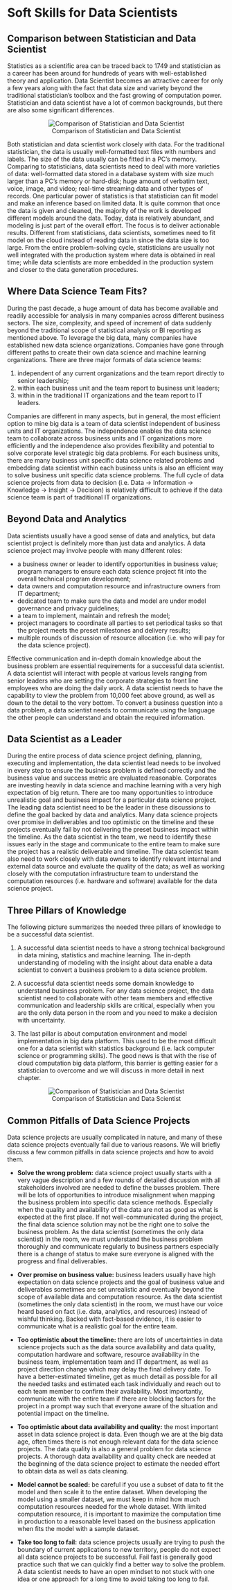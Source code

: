 # Soft Skills for Data Scientists

## Comparison between Statistician and Data Scientist

Statistics as a scientific area can be traced back to 1749 and statistician as a career has been around for hundreds of years with well-established theory and application. Data Scientist becomes an attractive career for only a few years along with the fact that data size and variety beyond the traditional statistician’s toolbox and the fast growing of computation power. Statistician and data scientist have a lot of common backgrounds, but there are also some significant differences. 

<center>
![Comparison of Statistician and Data Scientist](http://scientistcafe.com/CE_JSM2017/images/softskill1.png)
</center>

Both statistician and data scientist work closely with data. For the traditional statistician, the data is usually well-formatted text files with numbers and labels. The size of the data usually can be fitted in a PC’s memory. Comparing to statisticians, data scientists need to deal with more varieties of data: well-formatted data stored in a database system with size much larger than a PC’s memory or hard-disk; huge amount of verbatim text, voice, image, and video; real-time streaming data and other types of records. One particular power of statistics is that statistician can fit model and make an inference based on limited data. It is quite common that once the data is given and cleaned, the majority of the work is developed different models around the data. Today, data is relatively abundant, and modeling is just part of the overall effort. The focus is to deliver actionable results. Different from statisticians, data scientists, sometimes need to fit model on the cloud instead of reading data in since the data size is too large. From the entire problem-solving cycle, statisticians are usually not well integrated with the production system where data is obtained in real time; while data scientists are more embedded in the production system and closer to the data generation procedures. 

## Where Data Science Team Fits?

During the past decade, a huge amount of data has become available and readily accessible for analysis in many companies across different business sectors. The size, complexity, and speed of increment of data suddenly beyond the traditional scope of statistical analysis or BI reporting as mentioned above. To leverage the big data, many companies have established new data science organizations. Companies have gone through different paths to create their own data science and machine learning organizations. There are three major formats of data science teams: 

(1) independent of any current organizations and the team report directly to senior leadership;   
(2) within each business unit and the team report to business unit leaders;    
(3) within in the traditional IT organizations and the team report to IT leaders.

Companies are different in many aspects, but in general, the most efficient option to mine big data is a team of data scientist independent of business units and IT organizations. The independence enables the data science team to collaborate across business units and IT organizations more efficiently and the independence also provides flexibility and potential to solve corporate level strategic big data problems. For each business units, there are many business unit specific data science related problems and embedding data scientist within each business units is also an efficient way to solve business unit specific data science problems. The full cycle of data science projects from data to decision (i.e. Data -> Information -> Knowledge -> Insight -> Decision) is relatively difficult to achieve if the data science team is part of traditional IT organizations. 

## Beyond Data and Analytics

Data scientists usually have a good sense of data and analytics, but data scientist project is definitely more than just data and analytics. A data science project may involve people with many different roles:  

- a business owner or leader to identify opportunities in business value; program managers to ensure each data science project fit into the overall technical program development; 
- data owners and computation resource and infrastructure owners from IT department; 
- dedicated team to make sure the data and model are under model governance and privacy guidelines; 
- a team to implement, maintain and refresh the model;
- project managers to coordinate all parties to set periodical tasks so that the project meets the preset milestones and delivery results; 
- multiple rounds of discussion of resource allocation (i.e. who will pay for the data science project). 

Effective communication and in-depth domain knowledge about the business problem are essential requirements for a successful data scientist. A data scientist will interact with people at various levels ranging from senior leaders who are setting the corporate strategies to front line employees who are doing the daily work. A data scientist needs to have the capability to view the problem from 10,000 feet above ground, as well as down to the detail to the very bottom. To convert a business question into a data problem, a data scientist needs to communicate using the language the other people can understand and obtain the required information. 

## Data Scientist as a Leader

During the entire process of data science project defining, planning, executing and implementation, the data scientist lead needs to be involved in every step to ensure the business problem is defined correctly and the business value and success metric are evaluated reasonable. Corporates are investing heavily in data science and machine learning with a very high expectation of big return. There are too many opportunities to introduce unrealistic goal and business impact for a particular data science project. The leading data scientist need to be the leader in these discussions to define the goal backed by data and analytics. Many data science projects over promise in deliverables and too optimistic on the timeline and these projects eventually fail by not delivering the preset business impact within the timeline. As the data scientist in the team, we need to identify these issues early in the stage and communicate to the entire team to make sure the project has a realistic deliverable and timeline. The data scientist team also need to work closely with data owners to identify relevant internal and external data source and evaluate the quality of the data; as well as working closely with the computation infrastructure team to understand the computation resources (i.e. hardware and software) available for the data science project.

## Three Pillars of Knowledge

The following picture summarizes the needed three pillars of knowledge to be a successful data scientist. 

(1) A successful data scientist needs to have a strong technical background in data mining, statistics and machine learning. The in-depth understanding of modeling with the insight about data enable a data scientist to convert a business problem to a data science problem. 

(2) A successful data scientist needs some domain knowledge to understand business problem. For any data science project, the data scientist need to collaborate with other team members and effective communication and leadership skills are critical, especially when you are the only data person in the room and you need to make a decision with uncertainty. 

(3) The last pillar is about computation environment and model implementation in big data platform. This used to be the most difficult one for a data scientist with statistics background (i.e. lack computer science or programming skills). The good news is that with the rise of cloud computation big data platform, this barrier is getting easier for a statistician to overcome and we will discuss in more detail in next chapter.

<center>
![Comparison of Statistician and Data Scientist](http://scientistcafe.com/CE_JSM2017/images/softskill2.png)
</center>

## Common Pitfalls of Data Science Projects

Data science projects are usually complicated in nature, and many of these data science projects eventually fail due to various reasons. We will briefly discuss a few common pitfalls in data science projects and how to avoid them.

- **Solve the wrong problem:** data science project usually starts with a very vague description and a few rounds of detailed discussion with all stakeholders involved are needed to define the busses problem. There will be lots of opportunities to introduce misalignment when mapping the business problem into specific data science methods. Especially when the quality and availability of the data are not as good as what is expected at the first place. If not well-communicated during the project, the final data science solution may not be the right one to solve the business problem. As the data scientist (sometimes the only data scientist) in the room, we must understand the business problem thoroughly and communicate regularly to business partners especially there is a change of status to make sure everyone is aligned with the progress and final deliverables.

- **Over promise on business value:** business leaders usually have high expectation on data science projects and the goal of business value and deliverables sometimes are set unrealistic and eventually beyond the scope of available data and computation resource.  As the data scientist (sometimes the only data scientist) in the room, we must have our voice heard based on fact (i.e. data, analytics, and resources) instead of wishful thinking. Backed with fact-based evidence, it is easier to communicate what is a realistic goal for the entire team. 

- **Too optimistic about the timeline:** there are lots of uncertainties in data science projects such as the data source availability and data quality, computation hardware and software, resource availability in the business team, implementation team and IT department, as well as project direction change which may delay the final delivery date. To have a better-estimated timeline, get as much detail as possible for all the needed tasks and estimated each task individually and reach out to each team member to confirm their availability. Most importantly, communicate with the entire team if there are blocking factors for the project in a prompt way such that everyone aware of the situation and potential impact on the timeline.

- **Too optimistic about data availability and quality:** the most important asset in data science project is data. Even though we are at the big data age, often times there is not enough relevant data for the data science projects. The data quality is also a general problem for data science projects. A thorough data availability and quality check are needed at the beginning of the data science project to estimate the needed effort to obtain data as well as data cleaning. 

- **Model cannot be scaled:**  be careful if you use a subset of data to fit the model and then scale it to the entire dataset. When developing the model using a smaller dataset, we must keep in mind how much computation resources needed for the whole dataset. With limited computation resource, it is important to maximize the computation time in production to a reasonable level based on the business application when fits the model with a sample dataset. 

- **Take too long to fail:** data science projects usually are trying to push the boundary of current applications to new territory, people do not expect all data science projects to be successful. Fail fast is generally good practice such that we can quickly find a better way to solve the problem. A data scientist needs to have an open mindset to not stuck with one idea or one approach for a long time to avoid taking too long to fail.


